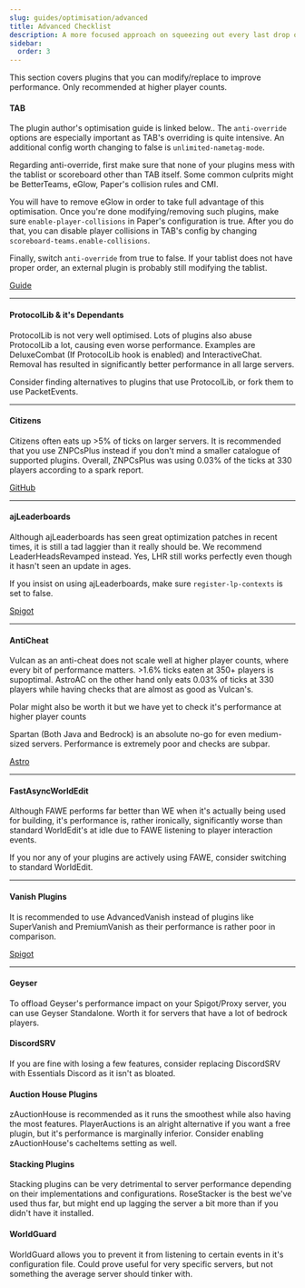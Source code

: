 ```yaml
---
slug: guides/optimisation/advanced
title: Advanced Checklist
description: A more focused approach on squeezing out every last drop of performance at scale.
sidebar:
  order: 3
---
```


This section covers plugins that you can modify/replace to improve performance. Only recommended at higher player counts.

#### TAB

The plugin author's optimisation guide is linked below.. The `anti-override` options are especially important as TAB's overriding is quite intensive. An additional config worth changing to false is `unlimited-nametag-mode`.

Regarding anti-override, first make sure that none of your plugins mess with the tablist or scoreboard other than TAB itself. Some common culprits might be BetterTeams, eGlow, Paper's collision rules and CMI. 

You will have to remove eGlow in order to take full advantage of this optimisation. Once you're done modifying/removing such plugins, make sure `enable-player-collisions` in Paper's configuration is true. After you do that, you can disable player collisions in TAB's config by changing `scoreboard-teams.enable-collisions`.

Finally, switch `anti-override` from true to false. If your tablist does not have proper order, an external plugin is probably still modifying the tablist.

<div>
<a class="button button--outline button--primary" href="https://github.com/NEZNAMY/TAB/wiki/Optimizing-the-plugin">Guide</a>
</div>

---

#### ProtocolLib & it's Dependants

ProtocolLib is not very well optimised. Lots of plugins also abuse ProtocolLib a lot, causing even worse performance. Examples are DeluxeCombat (If ProtocolLib hook is enabled) and InteractiveChat. Removal has resulted in significantly better performance in all large servers.

Consider finding alternatives to plugins that use ProtocolLib, or fork them to use PacketEvents.

---

#### Citizens

Citizens often eats up >5% of ticks on larger servers. It is recommended that you use ZNPCsPlus instead if you don't mind a smaller catalogue of supported plugins. Overall, ZNPCsPlus was using 0.03% of the ticks at 330 players according to a spark report.

<div>
<a class="button button--outline button--primary" href="https://github.com/Pyrbu/ZNPCsPlus/tree/2.X">GitHub</a>
</div>

---

#### ajLeaderboards

Although ajLeaderboards has seen great optimization patches in recent times, it is still a tad laggier than it really should be. We recommend LeaderHeadsRevamped instead. Yes, LHR still works perfectly even though it hasn't seen an update in ages.

If you insist on using ajLeaderboards, make sure `register-lp-contexts` is set to false.

<div>
<a class="button button--outline button--primary" href="https://www.spigotmc.org/resources/leaderheads.2079/">Spigot</a>
</div>

---

#### AntiCheat

Vulcan as an anti-cheat does not scale well at higher player counts, where every bit of performance matters. >1.6% ticks eaten at 350+ players is supoptimal. AstroAC on the other hand only eats 0.03% of ticks at 330 players while having checks that are almost as good as Vulcan's. 

Polar might also be worth it but we have yet to check it's performance at higher player counts

Spartan (Both Java and Bedrock) is an absolute no-go for even medium-sized servers. Performance is extremely poor and checks are subpar.

<div>
<a class="button button--outline button--primary" href="https://astroac.cc/">Astro</a>
</div>

---

#### FastAsyncWorldEdit

Although FAWE performs far better than WE when it's actually being used for building, it's performance is, rather ironically, significantly worse than standard WorldEdit's at idle due to FAWE listening to player interaction events. 

If you nor any of your plugins are actively using FAWE, consider switching to standard WorldEdit.

---

#### Vanish Plugins

It is recommended to use AdvancedVanish instead of plugins like SuperVanish and PremiumVanish as their performance is rather poor in comparison.

<div>
<a class="button button--outline button--primary" href="https://www.spigotmc.org/resources/advancedvanish.86036/">Spigot</a>
</div>

---

#### Geyser

To offload Geyser's performance impact on your Spigot/Proxy server, you can use Geyser Standalone. Worth it for servers that have a lot of bedrock players.

#### DiscordSRV

If you are fine with losing a few features, consider replacing DiscordSRV with Essentials Discord as it isn't as bloated.

#### Auction House Plugins

zAuctionHouse is recommended as it runs the smoothest while also having the most features. PlayerAuctions is an alright alternative if you want a free plugin, but it's performance is marginally inferior. Consider enabling zAuctionHouse's cacheItems setting as well.

#### Stacking Plugins

Stacking plugins can be very detrimental to server performance depending on their implementations and configurations. RoseStacker is the best we've used thus far, but might end up lagging the server a bit more than if you didn't have it installed.

#### WorldGuard

WorldGuard allows you to prevent it from listening to certain events in it's configuration file. Could prove useful for very specific servers, but not something the average server should tinker with.
